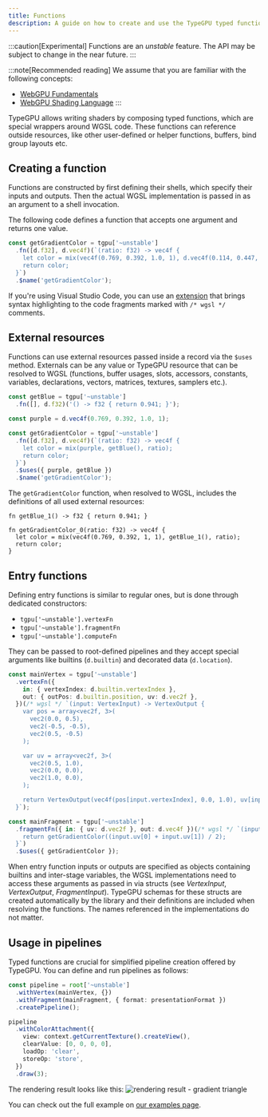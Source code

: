 ```yaml
---
title: Functions
description: A guide on how to create and use the TypeGPU typed functions.
---
```


:::caution[Experimental]
Functions are an *unstable* feature. The API may be subject to change in the near future.
:::

:::note[Recommended reading]
We assume that you are familiar with the following concepts:
- <a href="https://webgpufundamentals.org/webgpu/lessons/webgpu-fundamentals.html" target="_blank" rel="noopener noreferrer">WebGPU Fundamentals</a>
- <a href="https://webgpufundamentals.org/webgpu/lessons/webgpu-wgsl.html" target="_blank" rel="noopener noreferrer">WebGPU Shading Language</a>
:::

TypeGPU allows writing shaders by composing typed functions, which are special wrappers around WGSL code. 
These functions can reference outside resources, like other user-defined or helper functions, buffers, bind group layouts etc. 

## Creating a function

Functions are constructed by first defining their shells, which specify their inputs and outputs.
Then the actual WGSL implementation is passed in as an argument to a shell invocation.

The following code defines a function that accepts one argument and returns one value.

```ts
const getGradientColor = tgpu['~unstable']
  .fn([d.f32], d.vec4f)(`(ratio: f32) -> vec4f {
    let color = mix(vec4f(0.769, 0.392, 1.0, 1), d.vec4f(0.114, 0.447, 0.941, 1), ratio);
    return color;
  }`)
  .$name('getGradientColor');
```

If you're using Visual Studio Code, you can use an [extension](https://marketplace.visualstudio.com/items?itemName=ggsimm.wgsl-literal) that brings syntax highlighting to the code fragments marked with `/* wgsl */` comments.

## External resources

Functions can use external resources passed inside a record via the `$uses` method. 
Externals can be any value or TypeGPU resource that can be resolved to WGSL (functions, buffer usages, slots, accessors, constants, variables, declarations, vectors, matrices, textures, samplers etc.).

```ts
const getBlue = tgpu['~unstable']
  .fn([], d.f32)('() -> f32 { return 0.941; }');

const purple = d.vec4f(0.769, 0.392, 1.0, 1);

const getGradientColor = tgpu['~unstable']
  .fn([d.f32], d.vec4f)(`(ratio: f32) -> vec4f {
    let color = mix(purple, getBlue(), ratio);
    return color;
  }`)
  .$uses({ purple, getBlue })
  .$name('getGradientColor');
```

The `getGradientColor` function, when resolved to WGSL, includes the definitions of all used external resources:

```wgsl
fn getBlue_1() -> f32 { return 0.941; }

fn getGradientColor_0(ratio: f32) -> vec4f {
  let color = mix(vec4f(0.769, 0.392, 1, 1), getBlue_1(), ratio);
  return color;
}
```

## Entry functions

Defining entry functions is similar to regular ones, but is done through dedicated constructors:
- `tgpu['~unstable'].vertexFn`
- `tgpu['~unstable'].fragmentFn`
- `tgpu['~unstable'].computeFn`

They can be passed to root-defined pipelines and they accept special arguments like builtins (`d.builtin`) and decorated data (`d.location`).

```ts
const mainVertex = tgpu['~unstable']
  .vertexFn({
    in: { vertexIndex: d.builtin.vertexIndex },
    out: { outPos: d.builtin.position, uv: d.vec2f },
  })(/* wgsl */ `(input: VertexInput) -> VertexOutput {
    var pos = array<vec2f, 3>(
      vec2(0.0, 0.5),
      vec2(-0.5, -0.5),
      vec2(0.5, -0.5)
    );

    var uv = array<vec2f, 3>(
      vec2(0.5, 1.0),
      vec2(0.0, 0.0),
      vec2(1.0, 0.0),
    );

    return VertexOutput(vec4f(pos[input.vertexIndex], 0.0, 1.0), uv[input.vertexIndex]);
  }`);

const mainFragment = tgpu['~unstable']
  .fragmentFn({ in: { uv: d.vec2f }, out: d.vec4f })(/* wgsl */ `(input: FragmentInput) -> @location(0) vec4f {
    return getGradientColor((input.uv[0] + input.uv[1]) / 2);
  }`)
  .$uses({ getGradientColor });
```

When entry function inputs or outputs are specified as objects containing builtins and inter-stage variables, the WGSL implementations need to access these arguments as passed in via structs (see *VertexInput*, *VertexOutput*, *FragmentInput*). 
TypeGPU schemas for these structs are created automatically by the library and their definitions are included when resolving the functions. The names referenced in the implementations do not matter.

## Usage in pipelines

Typed functions are crucial for simplified pipeline creation offered by TypeGPU. You can define and run pipelines as follows:

```ts
const pipeline = root['~unstable']
  .withVertex(mainVertex, {})
  .withFragment(mainFragment, { format: presentationFormat })
  .createPipeline();

pipeline
  .withColorAttachment({
    view: context.getCurrentTexture().createView(),
    clearValue: [0, 0, 0, 0],
    loadOp: 'clear',
    storeOp: 'store',
  })
  .draw(3);
```

The rendering result looks like this:
![rendering result - gradient triangle](./triangle-result.png)

You can check out the full example on [our examples page](/TypeGPU/examples#example=simple--triangle).


